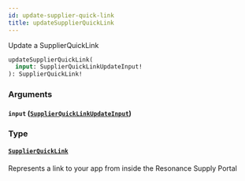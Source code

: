 ```yaml
---
id: update-supplier-quick-link
title: updateSupplierQuickLink
---
```



Update a SupplierQuickLink


```graphql
updateSupplierQuickLink(
  input: SupplierQuickLinkUpdateInput!
): SupplierQuickLink!

```


### Arguments

#### `input` ([`SupplierQuickLinkUpdateInput`](/developers/supplier-apis/supply-api/graphql/reference/inputs/supplier-quick-link-update-input))




### Type

#### [`SupplierQuickLink`](/developers/supplier-apis/supply-api/graphql/reference/objects/supplier-quick-link) 

Represents a link to your app from inside the Resonance Supply Portal




